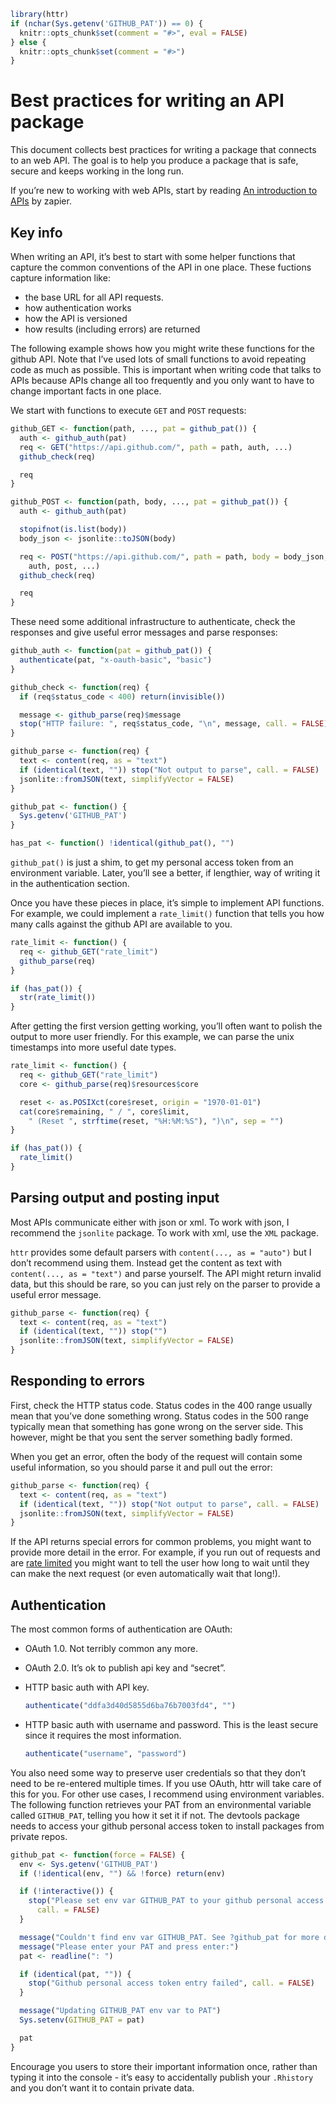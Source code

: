<!--
%\VignetteEngine{knitr::knitr}
%\VignetteIndexEntry{Best practices for writing an API package}
-->

```r
library(httr)
if (nchar(Sys.getenv('GITHUB_PAT')) == 0) {
  knitr::opts_chunk$set(comment = "#>", eval = FALSE)
} else {
  knitr::opts_chunk$set(comment = "#>")
}
```

# Best practices for writing an API package

This document collects best practices for writing a package that connects to an web API. The goal is to help you produce a package that is safe, secure and keeps working in the long run.

If you're new to working with web APIs, start by reading [An introduction to APIs](https://zapier.com/learn/apis) by zapier.

## Key info

When writing an API, it's best to start with some helper functions that capture the common conventions of the API in one place. These fuctions capture information like:

* the base URL for all API requests.
* how authentication works
* how the API is versioned
* how results (including errors) are returned

The following example shows how you might write these functions for the github API. Note that I've used lots of small functions to avoid repeating code as much as possible. This is important when writing code that talks to APIs because APIs change all too frequently and you only want to have to change important facts in one place.

We start with functions to execute `GET` and `POST` requests:

```r
github_GET <- function(path, ..., pat = github_pat()) {
  auth <- github_auth(pat)
  req <- GET("https://api.github.com/", path = path, auth, ...)
  github_check(req)

  req
}

github_POST <- function(path, body, ..., pat = github_pat()) {
  auth <- github_auth(pat)

  stopifnot(is.list(body))
  body_json <- jsonlite::toJSON(body)

  req <- POST("https://api.github.com/", path = path, body = body_json,
    auth, post, ...)
  github_check(req)

  req
}
```

These need some additional infrastructure to authenticate, check the responses and give useful error messages and parse responses:

```r
github_auth <- function(pat = github_pat()) {
  authenticate(pat, "x-oauth-basic", "basic")
}

github_check <- function(req) {
  if (req$status_code < 400) return(invisible())

  message <- github_parse(req)$message
  stop("HTTP failure: ", req$status_code, "\n", message, call. = FALSE)
}

github_parse <- function(req) {
  text <- content(req, as = "text")
  if (identical(text, "")) stop("Not output to parse", call. = FALSE)
  jsonlite::fromJSON(text, simplifyVector = FALSE)
}

github_pat <- function() {
  Sys.getenv('GITHUB_PAT')
}

has_pat <- function() !identical(github_pat(), "")
```

`github_pat()` is just a shim, to get my personal access token from an environment variable. Later, you'll see a better, if lengthier, way of writing it in the authentication section.

Once you have these pieces in place, it's simple to implement API functions. For example, we could implement a `rate_limit()` function that tells you how many calls against the github API are available to you.

```r
rate_limit <- function() {
  req <- github_GET("rate_limit")
  github_parse(req)
}

if (has_pat()) {
  str(rate_limit())
}
```

After getting the first version getting working, you'll often want to polish the output to more user friendly. For this example, we can parse the unix timestamps into more useful date types.

```r
rate_limit <- function() {
  req <- github_GET("rate_limit")
  core <- github_parse(req)$resources$core

  reset <- as.POSIXct(core$reset, origin = "1970-01-01")
  cat(core$remaining, " / ", core$limit,
    " (Reset ", strftime(reset, "%H:%M:%S"), ")\n", sep = "")
}

if (has_pat()) {
  rate_limit()
}
```

## Parsing output and posting input

Most APIs communicate either with json or xml. To work with json, I recommend the `jsonlite` package. To work with xml, use the `XML` package.

`httr` provides some default parsers with `content(..., as = "auto")` but I don't recommend using them. Instead get the content as text with `content(..., as = "text")` and parse yourself. The API might return invalid data, but this should be rare, so you can just rely on the parser to provide a useful error message.

```r
github_parse <- function(req) {
  text <- content(req, as = "text")
  if (identical(text, "")) stop("")
  jsonlite::fromJSON(text, simplifyVector = FALSE)
}
```

## Responding to errors

First, check the HTTP status code. Status codes in the 400 range usually mean that you've done something wrong. Status codes in the 500 range typically mean that something has gone wrong on the server side. This however, might be that you sent the server something badly formed.

When you get an error, often the body of the request will contain some useful information, so you should parse it and pull out the error:

```r
github_parse <- function(req) {
  text <- content(req, as = "text")
  if (identical(text, "")) stop("Not output to parse", call. = FALSE)
  jsonlite::fromJSON(text, simplifyVector = FALSE)
}
```

If the API returns special errors for common problems, you might want to provide more detail in the error. For example, if you run out of requests and are [rate limited](https://developer.github.com/v3/#rate-limiting) you might want to tell the user how long to wait until they can make the next request (or even automatically wait that long!).

## Authentication

The most common forms of authentication are OAuth:

* OAuth 1.0. Not terribly common any more.

* OAuth 2.0. It's ok to publish api key and "secret".

* HTTP basic auth with API key.

    ```r
    authenticate("ddfa3d40d5855d6ba76b7003fd4", "")
    ```

* HTTP basic auth with username and password. This is the least secure
  since it requires the most information.

    ```r
    authenticate("username", "password")
    ```

You also need some way to preserve user credentials so that they don't need to be re-entered multiple times. If you use OAuth, httr will take care of this for you. For other use cases, I recommend using environment variables. The following function retrieves your PAT from an environmental variable called `GITHUB_PAT`, telling you how it set it if not. The devtools package needs to access your github personal access token to install packages from private repos.

```r
github_pat <- function(force = FALSE) {
  env <- Sys.getenv('GITHUB_PAT')
  if (!identical(env, "") && !force) return(env)

  if (!interactive()) {
    stop("Please set env var GITHUB_PAT to your github personal access token",
      call. = FALSE)
  }

  message("Couldn't find env var GITHUB_PAT. See ?github_pat for more details.")
  message("Please enter your PAT and press enter:")
  pat <- readline(": ")

  if (identical(pat, "")) {
    stop("Github personal access token entry failed", call. = FALSE)
  }

  message("Updating GITHUB_PAT env var to PAT")
  Sys.setenv(GITHUB_PAT = pat)

  pat
}
```

Encourage you users to store their important information once, rather than typing it into the console - it's easy to accidentally publish your `.Rhistory` and you don't want it to contain private data.
